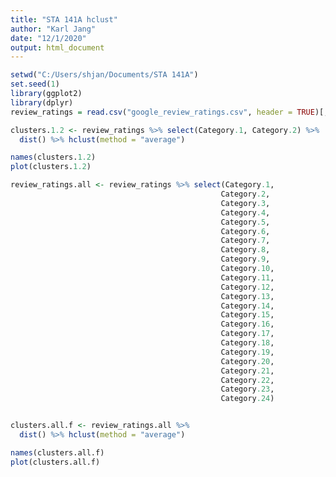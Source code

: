 ---
title: "STA 141A hclust"
author: "Karl Jang"
date: "12/1/2020"
output: html_document
---

```{r, echo=FALSE}
setwd("C:/Users/shjan/Documents/STA 141A")
set.seed(1)
library(ggplot2)
library(dplyr)
review_ratings = read.csv("google_review_ratings.csv", header = TRUE)[,-1]

clusters.1.2 <- review_ratings %>% select(Category.1, Category.2) %>%
  dist() %>% hclust(method = "average")

names(clusters.1.2)
plot(clusters.1.2)

review_ratings.all <- review_ratings %>% select(Category.1, 
                                               Category.2, 
                                               Category.3, 
                                               Category.4,
                                               Category.5,
                                               Category.6,
                                               Category.7,
                                               Category.8,
                                               Category.9,
                                               Category.10, 
                                               Category.11,
                                               Category.12,
                                               Category.13,
                                               Category.14,
                                               Category.15,
                                               Category.16,
                                               Category.17,
                                               Category.18,
                                               Category.19,
                                               Category.20,
                                               Category.21,
                                               Category.22,
                                               Category.23,
                                               Category.24)


clusters.all.f <- review_ratings.all %>%
  dist() %>% hclust(method = "average")

names(clusters.all.f)
plot(clusters.all.f)
```
